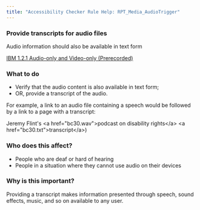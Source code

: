 ```yaml
---
title: "Accessibility Checker Rule Help: RPT_Media_AudioTrigger"
---
```


<div className="toolHelp">
<Row>
<Column colLg={11} colMd={5} colSm={4} className="toolMain">

<div id="locLevel"></div>

### Provide transcripts for audio files
Audio information should also be available in text form

[IBM 1.2.1 Audio-only and Video-only (Prerecorded)](http://www.ibm.com/able/guidelines/ci162/audio_and_video.html)

<div id="locSnippet"></div>

### What to do

 * Verify that the audio content is also available in text form;
 * OR, provide a transcript of the audio.

For example, a link to an audio file containing a speech would be followed by a link to a page with a transcript:

<CodeSnippet type="multi" light={true}>    Jeremy Flint's &lt;a href="bc30.wav"&gt;podcast on disability rights&lt;/a&gt;
    &lt;a href="bc30.txt"&gt;transcript&lt;/a&gt;)</CodeSnippet>

</Column>
<Column colLg={5} colMd={3} colSm={4} className="toolLeft">

### Who does this affect?

 * People who are deaf or hard of hearing
 * People in a situation where they cannot use audio on their devices

### Why is this important?

Providing a transcript makes information presented through speech, sound effects, music, and so on available to any user.

</Column>
</Row>
</div>
